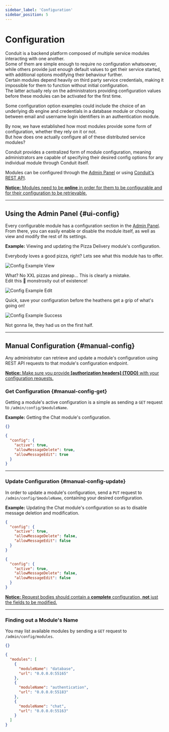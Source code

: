 ```yaml
---
sidebar_label: 'Configuration'
sidebar_position: 5
---
```


# Configuration

Conduit is a backend platform composed of multiple service modules interacting with one another.<br />
Some of them are simple enough to require no configuration whatsoever, while 
others provide just enough default values to get their service started, with additional options modifying their behaviour further.<br />
Certain modules depend heavily on third party service credentials, making it impossible for them to function without initial configuration.<br />
The latter actually rely on the administrators providing configuration values before these modules can be activated for the first time.<br />

Some configuration option examples could include the choice of an underlying db engine and credentials in a database module or 
choosing between email and username login identifiers in an authentication module.

By now, we have established how most modules provide some form of configuration, whether they rely on it or not.<br />
But how does one actually configure all of these distributed service modules?

Conduit provides a centralized form of module configuration, meaning administrators are capable of 
specifying their desired config options for any individual module through Conduit itself.

Modules can be configured through the [Admin Panel](get-started/admin-panel.mdx) or using [Conduit's REST API](router/rest.mdx).<br />

<ins><strong>Notice:</strong> Modules need to be <strong>online</strong> in order for them to be configurable and for their configuration to be retrievable.</ins>

-------------------------------------------------

## Using the Admin Panel {#ui-config}

Every configurable module has a configuration section in the [Admin Panel](get-started/admin-panel.mdx).<br/>
From there, you can easily enable or disable the module itself, as well as view and modify the rest of its settings.

**Example:** Viewing and updating the Pizza Delivery module's configuration.

Everybody loves a good pizza, right? Lets see what this module has to offer.<br />

![Config Example View](/img/config/admin/config_ex_view.png)

What? No XXL pizzas and pineap... This is clearly a mistake.<br />
Edit this 🍍 monstrosity out of existence!

![Config Example Edit](/img/config/admin/config_ex_edit.png)

Quick, save your configuration before the heathens get a grip of what's going on!

![Config Example Success](/img/config/admin/config_ex_success.png)

Not gonna lie, they had us on the first half.

-------------------------------------------------

## Manual Configuration {#manual-config}

Any administrator can retrieve and update a module's configuration using REST API requests to that module's configuration endpoint.

<ins><strong>Notice:</strong> Make sure you provide <strong>[authorization headers] (TODO)</strong> with your configuration requests.</ins>

### Get Configuration {#manual-config-get}

Getting a module's active configuration is a simple as sending a `GET` request to `/admin/config/$moduleName`.

**Example:** Getting the Chat module's configuration.

```json title="GET on /admin/config/chat"
{}
```

```json title="Response"
{
  "config": {
    "active": true,
    "allowMessageDelete": true,
    "allowMessageEdit": true
  }
}
```

-------------------------------------------------

### Update Configuration {#manual-config-update}

In order to update a module's configuration, send a `PUT` request to `/admin/config/$moduleName`, containing your desired configuration.

**Example:** Updating the Chat module's configuration so as to disable message deletion and modification.

```json title="PUT on /admin/config/chat"
{
  "config": {
    "active": true,
    "allowMessageDelete": false,
    "allowMessageEdit": false
  }
}
```

```json title="Response"
{
  "config": {
    "active": true,
    "allowMessageDelete": false,
    "allowMessageEdit": false
  }
}
```

<ins><strong>Notice:</strong> Request bodies should contain a <strong>complete</strong> configuration, <strong>not</strong> just the fields to be modified.</ins>

-------------------------------------------------

### Finding out a Module's Name

You may list available modules by sending a `GET` request to `/admin/config/modules`.

```json title="GET on /admin/config/modules"
{}
```

```json title="Example Response"
{
  "modules": [
    {
      "moduleName": "database",
      "url": "0.0.0.0:55165"
    },
    {
      "moduleName": "authentication",
      "url": "0.0.0.0:55183"
    },
    {
      "moduleName": "chat",
      "url": "0.0.0.0:55163"
    }
  ]
}
```

